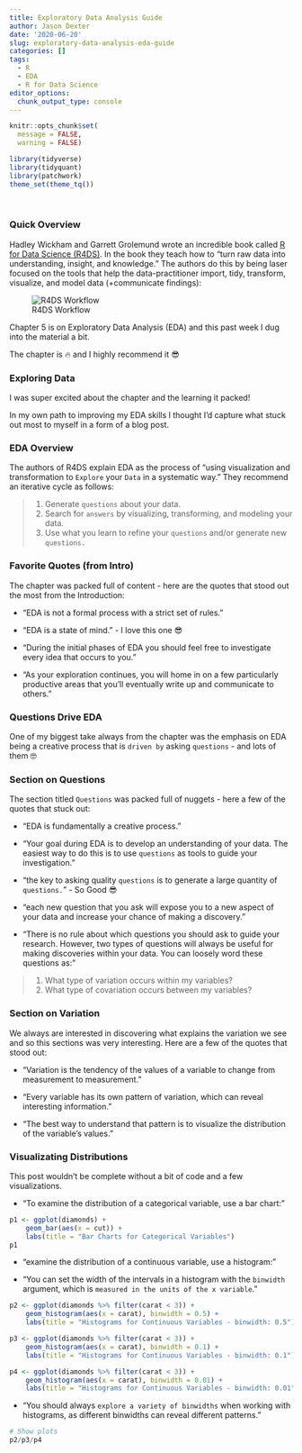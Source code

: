 ```yaml
---
title: Exploratory Data Analysis Guide
author: Jason Dexter
date: '2020-06-20'
slug: exploratory-data-analysis-eda-guide
categories: []
tags:
  - R
  - EDA
  - R for Data Science
editor_options: 
  chunk_output_type: console
---
```


```r
knitr::opts_chunk$set(
  message = FALSE,
  warning = FALSE)

library(tidyverse)
library(tidyquant)
library(patchwork)
theme_set(theme_tq())
```


<br/> 

### Quick Overview

Hadley Wickham and Garrett Grolemund wrote an incredible book called [R for Data Science (R4DS)](https://r4ds.had.co.nz/exploratory-data-analysis.html){target="_blank"}. In the book they teach how to "turn raw data into understanding, insight, and knowledge." The authors do this by being laser focused on the tools that help the data-practitioner import, tidy, transform, visualize, and model data (+communicate findings):

![R4DS Workflow](/post/2020-06-20-exploratory-data-analysis-eda-guide_files/data_science_workflow.png)

Chapter 5 is on Exploratory Data Analysis (EDA) and this past week I dug into the material a bit. 

The chapter is 🔥 and I highly recommend it 😎

### Exploring Data

I was super excited about the chapter and the learning it packed!

In my own path to improving my EDA skills I thought I'd capture what stuck out most to myself in a form of a blog post. 

### EDA Overview

The authors of R4DS explain EDA as the process of "using visualization and transformation to `Explore` your `Data` in a systematic way." They recommend an iterative cycle as follows:

> 1. Generate `questions` about your data.
> 2. Search for `answers` by visualizing, transforming, and modeling your data.
> 3. Use what you learn to refine your `questions` and/or generate new `questions.`


### Favorite Quotes (from Intro)

The chapter was packed full of content - here are the quotes that stood out the most from the Introduction:

* "EDA is not a formal process with a strict set of rules."

* "EDA is a state of mind." - I love this one 😎

* "During the initial phases of EDA you should feel free to investigate every idea that occurs to you."

* "As your exploration continues, you will home in on a few particularly productive areas that you’ll eventually write up and communicate to others."


### Questions Drive EDA

One of my biggest take always from the chapter was the emphasis on EDA being a creative process that is `driven by` asking `questions` - and lots of them 🤓

### Section on Questions

The section titled `Questions` was packed full of nuggets - here a few of the quotes that stuck out:

* "EDA is fundamentally a creative process."

* "Your goal during EDA is to develop an understanding of your data. The easiest way to do this is to use `questions` as tools to guide your investigation."

* "the key to asking quality `questions` is to generate a large quantity of `questions.`" - So Good 😎

* "each new question that you ask will expose you to a new aspect of your data and increase your chance of making a discovery."

* "There is no rule about which questions you should ask to guide your research. However, two types of questions will always be useful for making discoveries within your data. You can loosely word these questions as:"

> 1. What type of variation occurs within my variables?
> 2. What type of covariation occurs between my variables?


### Section on Variation

We always are interested in discovering what explains the variation we see and so this sections was very interesting. Here are a few of the quotes that stood out:

* "Variation is the tendency of the values of a variable to change from measurement to measurement."

* "Every variable has its own pattern of variation, which can reveal interesting information."

* "The best way to understand that pattern is to visualize the distribution of the variable’s values."

### Visualizating Distributions

This post wouldn't be complete without a bit of code and a few visualizations.

* "To examine the distribution of a categorical variable, use a bar chart:"

```r
p1 <- ggplot(diamonds) +
    geom_bar(aes(x = cut)) +
    labs(title = "Bar Charts for Categorical Variables")
p1
```

* "examine the distribution of a continuous variable, use a histogram:"

* "You can set the width of the intervals in a histogram with the `binwidth` argument, which is `measured in the units of the x variable`."

```r
p2 <- ggplot(diamonds %>% filter(carat < 3)) +
    geom_histogram(aes(x = carat), binwidth = 0.5) +
    labs(title = "Histograms for Continuous Variables - binwidth: 0.5") 

p3 <- ggplot(diamonds %>% filter(carat < 3)) +
    geom_histogram(aes(x = carat), binwidth = 0.1) +
    labs(title = "Histograms for Continuous Variables - binwidth: 0.1") 

p4 <- ggplot(diamonds %>% filter(carat < 3)) +
    geom_histogram(aes(x = carat), binwidth = 0.01) +
    labs(title = "Histograms for Continuous Variables - binwidth: 0.01") 
```

* "You should always `explore a variety of binwidths` when working with histograms, as different binwidths can reveal different patterns."

```r
# Show plots
p2/p3/p4
```

